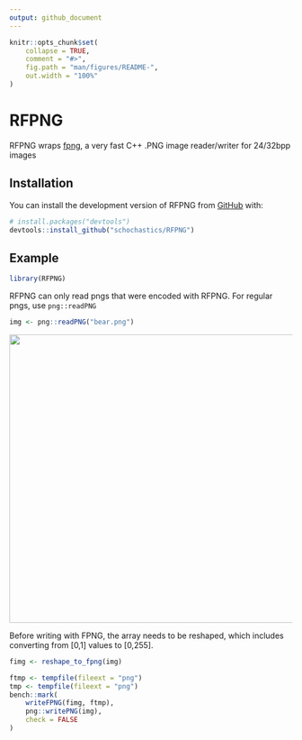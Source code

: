 ```yaml
---
output: github_document
---
```


<!-- README.md is generated from README.Rmd. Please edit that file -->

```r
knitr::opts_chunk$set(
    collapse = TRUE,
    comment = "#>",
    fig.path = "man/figures/README-",
    out.width = "100%"
)
```

# RFPNG

<!-- badges: start -->
<!-- badges: end -->

RFPNG wraps [fpng](https://github.com/richgel999/fpng), a very fast C++ .PNG image reader/writer for 24/32bpp images

## Installation

You can install the development version of RFPNG from [GitHub](https://github.com/) with:

``` r
# install.packages("devtools")
devtools::install_github("schochastics/RFPNG")
```

## Example

```r
library(RFPNG)
```

RFPNG can only read pngs that were encoded with RFPNG. 
For regular pngs, use `png::readPNG`
```r
img <- png::readPNG("bear.png")
```

<img src="bear.png" width="512">

Before writing with FPNG, the array needs to be reshaped, which includes converting
from [0,1] values to [0,255].
```r
fimg <- reshape_to_fpng(img)
```

```r
ftmp <- tempfile(fileext = "png")
tmp <- tempfile(fileext = "png")
bench::mark(
    writeFPNG(fimg, ftmp),
    png::writePNG(img),
    check = FALSE
)
```
